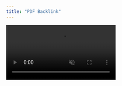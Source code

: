 ```yaml
---
title: "PDF Backlink"
---
```


  <video autoPlay muted loop playsInline className="w-full aspect-video" src="https://embedd.it/img/Backlink.mp4" />

All extracted information contains metadata linking it to specific sections of the datasheet. For convenience, we've created a PDF Mode with Backlink feature, which lets you view the PDF alongside your configuration. When you press the Backlink button in PDF Mode and select any data point in the Component Model, you'll be automatically taken to the source section in the datasheet.

You can also use standard PDF search functionality and navigate through document links.